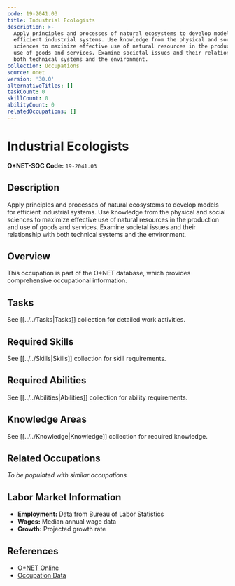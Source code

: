 ```yaml
---
code: 19-2041.03
title: Industrial Ecologists
description: >-
  Apply principles and processes of natural ecosystems to develop models for
  efficient industrial systems. Use knowledge from the physical and social
  sciences to maximize effective use of natural resources in the production and
  use of goods and services. Examine societal issues and their relationship with
  both technical systems and the environment.
collection: Occupations
source: onet
version: '30.0'
alternativeTitles: []
taskCount: 0
skillCount: 0
abilityCount: 0
relatedOccupations: []
---
```

# Industrial Ecologists

**O*NET-SOC Code:** `19-2041.03`

## Description

Apply principles and processes of natural ecosystems to develop models for efficient industrial systems. Use knowledge from the physical and social sciences to maximize effective use of natural resources in the production and use of goods and services. Examine societal issues and their relationship with both technical systems and the environment.

## Overview

This occupation is part of the O*NET database, which provides comprehensive occupational information.

## Tasks

See [[../../Tasks|Tasks]] collection for detailed work activities.

## Required Skills

See [[../../Skills|Skills]] collection for skill requirements.

## Required Abilities

See [[../../Abilities|Abilities]] collection for ability requirements.

## Knowledge Areas

See [[../../Knowledge|Knowledge]] collection for required knowledge.

## Related Occupations

*To be populated with similar occupations*

## Labor Market Information

- **Employment:** Data from Bureau of Labor Statistics
- **Wages:** Median annual wage data
- **Growth:** Projected growth rate

## References

- [O*NET Online](https://www.onetonline.org/link/summary/19-2041.03)
- [Occupation Data](https://www.onetcenter.org/)
